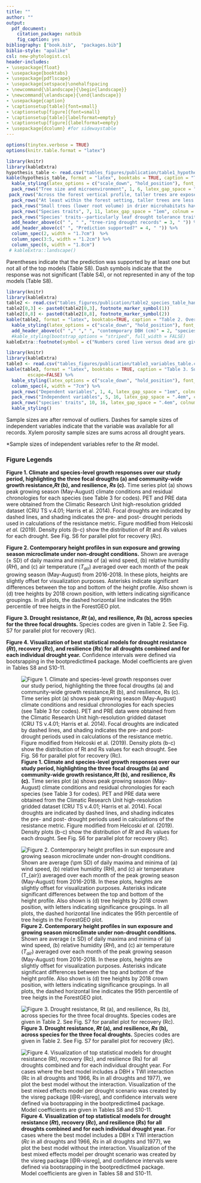 ```yaml
---
title: ""
author: ""
output:
  pdf_document:
    citation_package: natbib
    fig_caption: yes
bibliography: ["book.bib",  "packages.bib"]
biblio-style: "apalike"
csl: new-phytologist.csl
header-includes:
- \usepackage{float}
- \usepackage{booktabs}
- \usepackage{pdflscape}
- \usepackage{setspace}\onehalfspacing
- \newcommand{\blandscape}{\begin{landscape}}
- \newcommand{\elandscape}{\end{landscape}}
- \usepackage{caption}
- \captionsetup[table]{font=small}
- \captionsetup[figure]{font=small}
- \captionsetup[table]{labelformat=empty}
- \captionsetup[figure]{labelformat=empty}
- \usepackage{dcolumn} #for sidewaystable
---
```


```r
options(tinytex.verbose = TRUE)
options(knitr.table.format = "latex")
```

\blandscape
```r
library(knitr)
library(kableExtra)
hypothesis_table <- read.csv("tables_figures/publication/table1_hypothesis_table3.csv", stringsAsFactors = FALSE, check.names = FALSE)
kable(hypothesis_table, format = "latex", booktabs = TRUE, caption = "Table 1. Summary of hypotheses, corresponding specific predictions, and results.") %>%
  kable_styling(latex_options = c("scale_down", "hold_position"), font_size = 8.5, protect_latex = TRUE) %>%
  pack_rows("Tree size and microenvironment", 1, 6, latex_gap_space = "1em", colnum = 1, hline_before = FALSE) %>%
 pack_rows("Across the forest vertical profile, taller trees are exposed to higher evaporative demand.", 1, 4, latex_gap_space = "1em", colnum = 1, hline_before = FALSE, bold = FALSE, italic = TRUE) %>%
  pack_rows("At least within the forest setting, taller trees are less drought tolerant.", 5, 5, latex_gap_space = "1em", colnum = 1, hline_before = FALSE, bold = FALSE, italic = TRUE) %>%
  pack_rows("Small trees (lower root volume) in drier microhabitats have lower drought tolerance.", 6, 6, latex_gap_space = "1em", colnum = 1, hline_before = FALSE, bold = FALSE, italic = TRUE) %>%
  pack_rows("Species traits", 7, 11, latex_gap_space = "1em", colnum = 1, hline_before = FALSE) %>%
  pack_rows("Species' traits--particularly leaf drought tolerance traits--predict drought tolerance.", 7, 11, latex_gap_space = "1em", colnum = 1, hline_before = FALSE, bold = FALSE, italic = TRUE) %>%
  add_header_above(c(" ", " ", "tree-ring drought records" = 3, " ")) %>%
  add_header_above(c(" ", "Prediction supported?" = 4, " ")) %>%
  column_spec(2, width = "1.7cm")  %>%
  column_spec(3:5, width = "1.2cm") %>%
  column_spec(6, width = "1.8cm") 
 # kableExtra::landscape()
```

Parentheses indicate that the prediction was supported by at least one but not all of the top  models (Table S8). Dash symbols indicate that the response was not significant (Table S4), or not represented in any of the top models (Table S8).

\elandscape


\clearpage

```r
library(knitr)
library(kableExtra)
table2 <- read.csv("tables_figures/publication/table2_species_table_hand_formatted.csv", stringsAsFactors = FALSE, check.names = FALSE)
table2[0,3] <- paste0(table2[0,3], footnote_marker_symbol(1))
table2[8,8] <- paste0(table2[8,8], footnote_marker_symbol(2))
kable(table2, format = "latex", booktabs=TRUE, caption = "Table 2. Overview of analyzed species, listed in order of their relative contributions to woody stem productivity ($ANPP_{stem}$) in the plot, along with numbers and sizes sampled, and species traits. Variable abbreviations are as in Table 3. DBH measurements are from the most recent ForestGEO census in 2018 (live trees) or tree mortality censuses in 2016 and 2017 (trees cored dead).", escape=FALSE) %>%
  kable_styling(latex_options = c("scale_down", "hold_position"), font_size = 8.5, protect_latex = TRUE) %>%
  add_header_above(c(" "," "," ", "contemporary DBH (cm)" = 2, "species traits (mean +/- se)" = 5)) %>%
  #kable_styling(bootstrap_options = "striped", full_width = FALSE)
kableExtra::footnote(symbol = c("Numbers cored live versus dead are given in Table S1 of Helcoski et al. (2019).", "Semi-ring porosity is intermediate between ring and diffuse. We group it with diffuse-porous species for more even division of species between categories."), footnote_as_chunk = FALSE)
```


\clearpage

```r
library(knitr)
library(kableExtra)
table3 <- read.csv("tables_figures/publication/table3_variables_table.csv", stringsAsFactors = FALSE, check.names = FALSE)
kable(table3, format = "latex", booktabs = TRUE, caption = "Table 3. Summary of dependent and independent variables in our statistical models of drought tolerance, along with units, definitions, and sample sizes.", 
        escape=FALSE) %>%
  kable_styling(latex_options = c("scale_down", "hold_position"), font_size = 10, protect_latex = TRUE) %>%
  column_spec(4, width = "7cm") %>%
  pack_rows("Dependent variables", 1, 4, latex_gap_space = "1em", colnum = 1, hline_before = FALSE) %>%
  pack_rows("Independent variables", 5, 16, latex_gap_space = ".4em", colnum = 1, hline_before = FALSE) %>%
  pack_rows("species' traits", 10, 16, latex_gap_space = ".4em", colnum = 1, hline_before = FALSE, bold = FALSE, italic = TRUE) %>%
  kable_styling()
```

Sample sizes are after removal of outliers. Dashes for sample sizes of independent variables indicate that the variable was available for all records. Xylem porosity sample sizes are sums across all drought years.

*Sample sizes of independent variables refer to the $Rt$ model.


\newpage
### Figure Legends

**Figure 1. Climate and species-level growth responses over our study period, highlighting the three focal drougths (a) and community-wide growth resistance,$Rt$ (b), and resilience, $Rs$ (c).** Time series plot (a) shows peak growing season (May-August) climate conditions and residual chronologies for each species (see Table 3 for codes). PET and PRE data were obtained from the Climatic Research Unit high-resolution gridded dataset (CRU TS v.4.01; Harris et al. 2014). Focal droughts are indicated by dashed lines, and shading indicates the pre- and post- drought periods used in calculations of the resistance metric. Figure modified from Helcoski *et al.* (2019). Density plots (b-c) show the distribution of $Rt$ and $Rs$ values for each drought. See Fig. S6 for parallel plot for recovery ($Rc$). 

**Figure 2. Contemporary height profiles in sun exposure and growing season microclimate under non-drought conditions.** Shown are average ($\pm$ SD) of daily maxima and minima of (a) wind speed, (b) relative humidity ($RH$), and (c) air temperature ($T_{air}$) averaged over each month of the peak growing season (May-August) from 2016-2018. In these plots, heights are slightly offset for visualization purposes. Asterisks indicate significant differences between the top and bottom of the height profile. Also shown is (d) tree heights by 2018 crown position, with letters indicating significance groupings. In all plots, the dashed horizontal line indicates the 95th percentile of tree heigts in the ForestGEO plot.

**Figure 3. Drought resistance, $Rt$ (a), and resilience, $Rs$ (b), across species for the three focal droughts.** Species codes are given in Table 2. See Fig. S7 for parallel plot for recovery ($Rc$). 

**Figure 4. Visualization of best statistical models for drought resistance ($Rt$), recovery ($Rc$), and resilience ($Rs)$ for all droughts combined and for each individual drought year.** Confidence intervals were defined via bootsrapping in the  bootpredictlme4 package. Model coefficients are given in Tables S8 and S10-11.


\newpage

![**Figure 1. Climate and species-level growth responses over our study period, highlighting the three focal drougths (a) and community-wide growth resistance,$Rt$ (b), and resilience, $Rs$ (c).** Time series plot (a) shows peak growing season (May-August) climate conditions and residual chronologies for each species (see Table 3 for codes). PET and PRE data were obtained from the Climatic Research Unit high-resolution gridded dataset (CRU TS v.4.01; Harris et al. 2014). Focal droughts are indicated by dashed lines, and shading indicates the pre- and post- drought periods used in calculations of the resistance metric. Figure modified from Helcoski *et al.* (2019). Density plots (b-c) show the distribution of $Rt$ and $Rs$ values for each drought. See Fig. S6 for parallel plot for recovery ($Rc$). ](tables_figures/publication/Figure1.png)


\newpage

![**Figure 2. Contemporary height profiles in sun exposure and growing season microclimate under non-drought conditions.** Shown are average ($\pm$ SD) of daily maxima and minima of (a) wind speed, (b) relative humidity ($RH$), and (c) air temperature ($T_{air}$) averaged over each month of the peak growing season (May-August) from 2016-2018. In these plots, heights are slightly offset for visualization purposes. Asterisks indicate significant differences between the top and bottom of the height profile. Also shown is (d) tree heights by 2018 crown position, with letters indicating significance groupings. In all plots, the dashed horizontal line indicates the 95th percentile of tree heigts in the ForestGEO plot.](tables_figures/publication/Figure2_NEON_vars_height_profile.png)


\newpage


![**Figure 3. Drought resistance, $Rt$ (a), and resilience, $Rs$ (b), across species for the three focal droughts.** Species codes are given in Table 2.  See Fig. S7 for parallel plot for recovery ($Rc$).](tables_figures/publication/Figure3_Rt-Rs_across_sp.png)



\newpage

![**Figure 4. Visualization of top statistical models for drought resistance ($Rt$), recovery ($Rc$), and resilience ($Rs)$ for all droughts combined and for each individual drought year.** For cases where the best model includes a DBH x TWI interaction ($Rc$ in all droughts and 1966, $Rs$ in all droughts and 1977), we plot the best model without the interaction. Visualization of the best mixed effects model per drought scenario was created by the visreg package [@R-visreg], and confidence intervals were defined via bootsrapping in the bootpredictlme4 package. Model coefficients are given in Tables S8 and S10-11. ](tables_figures/publication/Figure4_model_vis_all.png)


